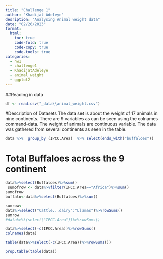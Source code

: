 ```yaml
--- 
title: "Challenge 1"
author: "Khadijat Adeleye"
desription: "Analysing Animal weight data"
date: "02/26/2023"
format:
  html:
    toc: true
    code-fold: true
    code-copy: true
    code-tools: true
categories:
  - hw1
  - challenge1
  - KhadijatAdeleye
  - animal_weight
  - ggplot2
---
```


##Reading in data
```r
df <- read.csv("_data\\animal_weight.csv")
```
#Description of Datasets
The data set is about the  weight of 17 animals in nine continents. There are 9 variables as can be seen using the colnames command-data. The weight of animals are continuous variable. The data was gathered from several continents as seen in the table.
```r
data %>%  group_by (IPCC.Area)  %>% select(ends_with("buffaloes"))
```
# Total Buffaloes across the 9 continent
```r
data%>%select(Buffaloes)%>%sum()
 sumofrow <- data%>%filter(IPCC.Area=="Africa")%>%sum()
sumofrow
buffalo<-data%>%select(Buffaloes)%>%sum()
```
```r
sumrow<-
data%>%select("Cattle...dairy":"Llamas")%>%rowSums()
sumrow
#data%>%!(select("IPCC.Area"))%>%rowSums()
```
```r
data%>%select(-c(IPCC.Area))%>%rowSums()
colnames(data)
```
```r
table(data%>%select(-c(IPCC.Area))%>%rowSums())
```
```r
prop.table(table(data))
```